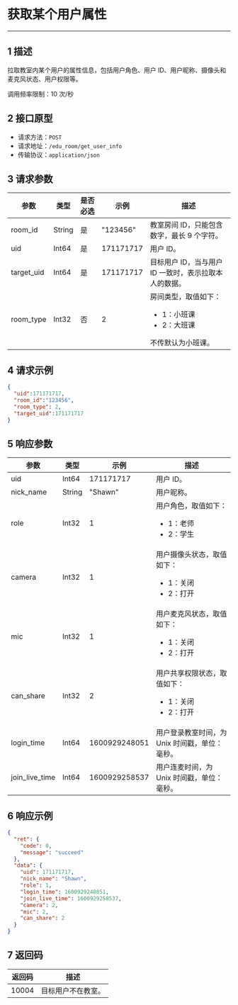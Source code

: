 <style>
table th:nth-of-type(1) { min-width: 120px; width: 15%; }
table th:nth-of-type(2) { min-width: 120px; width: 15%; }
table th:nth-of-type(3) { min-width: 120px; width: 15%; }
table th:nth-of-type(4) { min-width: 120px; width: 15%; }
table th:nth-of-type(5) { min-width: 120px; width: 40%; }
table {width: 100%;}
</style>


# 获取某个用户属性
---
## 1 描述

拉取教室内某个用户的属性信息，包括用户角色、用户 ID、用户昵称、摄像头和麦克风状态、用户权限等。

调用频率限制：10 次/秒


## 2 接口原型

* 请求方法：`POST`
* 请求地址：`/edu_room/get_user_info`
* 传输协议：`application/json`



## 3 请求参数

| 参数       | 类型   | 是否必选 | 示例      | 描述                                         |
| ---------- | ------ | -------- | --------- | --------------------------------------------- |
| room_id    | String | 是       | "123456"  | 教室房间 ID，只能包含数字，最长 9 个字符。                                   |
| uid        | Int64  | 是       | 171171717 | 用户 ID。                                        |
| target_uid | Int64  | 是       | 171171717 | 目标用户 ID，当与用户 ID 一致时，表示拉取本人的数据。 |
| room_type | Int32  | 否	| 2	    | 房间类型，取值如下： <ul><li>1：小班课</li><li>2：大班课</li></ul> 不传默认为小班课。 |



## 4 请求示例

```json
{
  "uid":171171717,
  "room_id":"123456",
  "room_type": 2,
  "target_uid":171171717
}
```



## 5 响应参数

| 参数           | 类型   | 示例          | 描述                             |
| -------------- | ------ | ------------- | --------------------------------- |
| uid            | Int64  | 171171717     | 用户 ID。                          |
| nick_name      | String | "Shawn"       | 用户昵称。                          |
| role           | Int32  | 1             | 用户角色，取值如下： <ul><li>1：老师</li><li>2：学生 </li></ul>         |
| camera         | Int32  | 1             | 用户摄像头状态，取值如下： <ul><li>1：关闭</li><li>2：打开  </li></ul>     |
| mic            | Int32  | 1             | 用户麦克风状态，取值如下： <ul><li>1：关闭</li><li>2：打开  </li></ul>    |
| can_share      | Int32  | 2             | 用户共享权限状态，取值如下： <ul><li>1：关闭</li><li>2：打开  </li></ul>  |
| login_time     | Int64  | 1600929248051 | 用户登录教室时间，为 Unix 时间戳，单位：毫秒。              |
| join_live_time | Int64  | 1600929258537 | 用户连麦时间，为 Unix 时间戳，单位：毫秒。              |



## 6 响应示例

```json
{
  "ret": {
    "code": 0,
    "message": "succeed"
  },
  "data": {
    "uid": 171171717,
    "nick_name": "Shawn",
    "role": 1,
    "login_time": 1600929248051,
    "join_live_time": 1600929258537,
    "camera": 2,
    "mic": 2,
    "can_share": 2
  }
}
```



## 7 返回码

| 返回码 | 描述             |
| ------ | ---------------- |
| 10004  | 目标用户不在教室。 |
